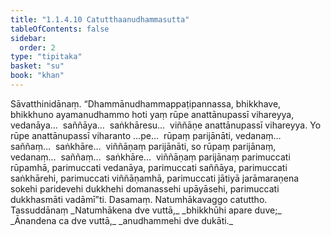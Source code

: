 ```yaml
---
title: "1.1.4.10 Catutthaanudhammasutta"
tableOfContents: false
sidebar:
  order: 2
type: "tipitaka"
basket: "su"
book: "khan"
---
```



<DynamicBreadcrumb />

<Division number="42" book="khan">

<Paragraph number="187" book="khan">
Sāvatthinidānaṃ. “Dhammānudhammappaṭipannassa, bhikkhave, bhikkhuno ayamanudhammo hoti yaṃ rūpe anattānupassī vihareyya, vedanāya…  saññāya…  saṅkhāresu…  viññāṇe anattānupassī vihareyya. Yo rūpe anattānupassī viharanto …pe…  rūpaṃ parijānāti, vedanaṃ…  saññaṃ…  saṅkhāre…  viññāṇaṃ parijānāti, so rūpaṃ parijānaṃ, vedanaṃ…  saññaṃ…  saṅkhāre…  viññāṇaṃ parijānaṃ parimuccati rūpamhā, parimuccati vedanāya, parimuccati saññāya, parimuccati saṅkhārehi, parimuccati viññāṇamhā, parimuccati jātiyā jarāmaraṇena sokehi paridevehi dukkhehi domanassehi upāyāsehi, parimuccati dukkhasmāti vadāmī”ti.

</Paragraph>
</Division>

<Paragraph number="188" type="center" book="khan">
Dasamaṃ.



</Paragraph>

<Paragraph number="189" type="center" book="khan">
Natumhākavaggo catuttho.



</Paragraph>

<Paragraph number="190" type="center" book="khan">
Tassuddānaṃ


</Paragraph>

<Paragraph number="191" type="verses" book="khan">
_Natumhākena dve vuttā,_  
_bhikkhūhi apare duve;_  
_Ānandena ca dve vuttā,_  
_anudhammehi dve dukāti._
</Paragraph>